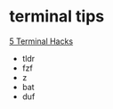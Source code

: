 # terminal tips

[5 Terminal Hacks](https://youtu.be/mvWYdrn7m2c?si=yJuckeXD8pprPs3-)

* tldr
* fzf
* z
* bat
* duf
